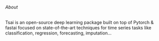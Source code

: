 ###### About
Tsai is an open-source deep learning package built on top of Pytorch & fastai focused on state-of-the-art techniques for time series tasks like classification, regression, forecasting, imputation…